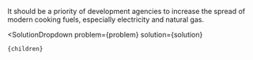 

It should be a priority of development agencies to increase the spread of modern cooking fuels, especially electricity and natural gas.

  <SolutionDropdown 
    problem={problem} 
    solution={solution}
  >
    {children}
  </SolutionDropdown>